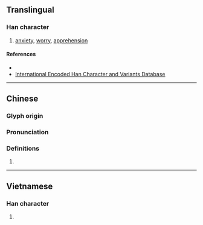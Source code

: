 {{character info}}
==Translingual==

===Han character===
{{Han char|rn=61|rad=心|as=07|sn=10|four=98094|canj=POMD|ids=⿰忄余}}

# [[anxiety]], [[worry]], [[apprehension]]

====References====
* {{Han ref|kx=0386.300|dkj=10633|dj=0719.030|hdz=42306.030|uh=6087|ud=24711|bh=D1AC|bd=53676}}
* [http://chardb.iis.sinica.edu.tw/char/11424 International Encoded Han Character and Variants Database]

----

==Chinese==
{{zh-forms}}

===Glyph origin===
{{Han etym}}

===Pronunciation===
{{zh-pron
|m=tú,yú
|c=tou4
|mc=y
|oc=y
|cat=
}}

===Definitions===
{{zh-hanzi}}

# {{rfdef|zh}}

----

==Vietnamese==

===Han character===
{{vi-readings|rs=心07|reading=dơ}}

# {{rfdef|vi|sort=心07}}